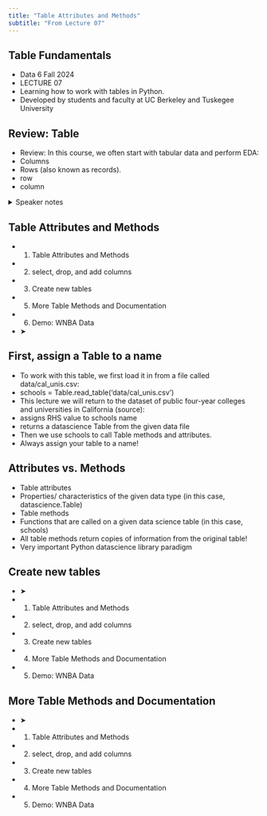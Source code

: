 ```yaml
---
title: "Table Attributes and Methods"
subtitle: "From Lecture 07"
---
```


## Table Fundamentals

- Data 6 Fall 2024
- LECTURE 07
- Learning how to work with tables in Python.
- Developed by students and faculty at UC Berkeley and Tuskegee University

## Review: Table

- Review: In this course, we often start with tabular data and perform EDA:
- Columns
- Rows (also known as records).
- row
- column

<details><summary>Speaker notes</summary>

“Data” are systematically collected elements of information about the
world. They can be qualitative or quantitative in style. Sometimes data
are collected to evaluate a very specific theory, but not so infrequently,
scholars collect data before knowing precisely what they are interested
in finding out. Moreover, even if data are collected to evaluate a specific hypothesis, researchers may ultimately be interested in questions
that had not occurred to them previously.

</details>

## Table Attributes and Methods

- 1. Table Attributes and Methods
- 2. select, drop, and add columns
- 3. Create new tables
- 5. More Table Methods and Documentation
- 6. Demo: WNBA Data
- ➤

## First, assign a Table to a name

- To work with this table, we first load it in from a file called data/cal\_unis.csv:
- schools = Table.read\_table('data/cal\_unis.csv')
- This lecture we will return to the dataset of public four-year colleges and universities in California (source):
- assigns RHS value to schools name
- returns a datascience Table from the given data file
- Then we use schools to call Table methods and attributes.
- Always assign your table to a name!

## Attributes vs. Methods

- Table attributes
- Properties/ characteristics of the given data type (in this case, datascience.Table)
- Table methods
- Functions that are called on a given data science table (in this case, schools)
- All table methods return copies of information from the original table!
- Very important Python  datascience library paradigm

## Create new tables

- ➤
- 1. Table Attributes and Methods
- 2. select, drop, and add columns
- 3. Create new tables
- 4. More Table Methods and Documentation
- 5. Demo: WNBA Data

## More Table Methods and Documentation

- ➤
- 1. Table Attributes and Methods
- 2. select, drop, and add columns
- 3. Create new tables
- 4. More Table Methods and Documentation
- 5. Demo: WNBA Data


